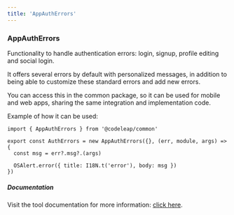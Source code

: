 ```yaml
---
title: 'AppAuthErrors'
---
```


### AppAuthErrors

Functionality to handle authentication errors: login, signup, profile editing and social login.

It offers several errors by default with personalized messages, in addition to being able to customize these standard errors and add new errors.

You can access this in the common package, so it can be used for mobile and web apps, sharing the same integration and implementation code.

Example of how it can be used:

```tsx
import { AppAuthErrors } from '@codeleap/common'

export const AuthErrors = new AppAuthErrors({}, (err, module, args) => {
  const msg = err?.msg?.(args)

  OSAlert.error({ title: I18N.t('error'), body: msg })
})
```

##### Documentation

Visit the tool documentation for more information: [click here](http://docs.codeleap.co.uk/common/app-auth-errors/).
